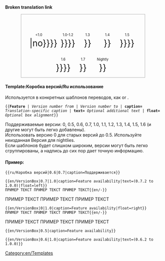 <noinclude>'''Broken translation link'''{{en/-}}</noinclude>
<includeonly>
<div style="width: 400px; border: 1px solid darkgray; cellpadding: 0px; text-align: center; margin-right:auto; margin-left:auto; float: {{{float}}};">
<span style="font-size:80%; line-height: 0.8;">'''{{{caption}}}''' <span style="color:green">{{{text|}}}</span></span><br/>
<div style="display:inline-block;">
<span style="float: left; font-size:80%; width:60px; text-align: center">&lt;1.0</span><br/>
<span style="font-size:200%;"> {{en/Checkbox|{{#ifexpr:{{{1}}} < 1.0|{{#ifexpr:0.7 <= {{{2|99}}}|yes|partial}}|no}}}} </span></div>
<div style="display:inline-block;">
<span style="float: left; font-size:80%; width:60px; text-align: center">1.0-1.2</span><br/>
<span style="font-size:200%;"> {{en/Checkbox|{{#ifexpr:({{{1}}} <= 1.0) and (1.2 <= {{{2|99}}})|yes|{{#ifexpr:({{{1}}} <= 1.2) and (1.0 <= {{{2|99}}})|partial|no}}}}}} </span></div>
<div style="display:inline-block;">
<span style="float: left; font-size:80%; width:60px; text-align: center">1.3</span><br/>
<span style="font-size:200%;"> {{en/Checkbox|{{#ifexpr:({{{1}}} <= 1.3) and (1.3 <= {{{2|99}}})|yes|no}}}} </span></div>
<div style="display:inline-block;">
<span style="float: left; font-size:80%; width:60px; text-align: center">1.4</span><br/>
<span style="font-size:200%;"> {{en/Checkbox|{{#ifexpr:({{{1}}} <= 1.4) and (1.4 <= {{{2|99}}})|yes|no}}}} </span></div>
<div style="display:inline-block;">
<span style="float: left; font-size:80%; width:60px; text-align: center">1.5</span><br/>
<span style="font-size:200%;"> {{en/Checkbox|{{#ifexpr:({{{1}}} <= 1.5) and (1.5 <= {{{2|99}}})|yes|{{#ifexpr:({{{1}}} <= 1.6) and (1.5 <= {{{2|99}}})|partial|no}}}}}} </span></div>
<div style="display:inline-block;">
<span style="float: left; font-size:80%; width:60px; text-align: center">1.6</span><br/>
<span style="font-size:200%;"> {{en/Checkbox|{{#ifexpr:({{{1}}} <= 1.6) and (1.6 <= {{{2|99}}})|yes|{{#ifexpr:({{{1}}} <= 1.6) and (1.5 <= {{{2|99}}})|partial|no}}}}}} </span></div>
<div style="display:inline-block;">
<span style="float: left; font-size:80%; width:60px; text-align: center">1.7</span><br/>
<span style="font-size:200%;"> {{en/Checkbox|{{#ifexpr:({{{1}}} <= 1.7) and (1.7 <= {{{2|99}}})|yes|no}}}} </span></div>
<div style="display:inline-block;">
<span style="float: left; font-size:80%; width:60px; text-align: center">Nightly</span><br/>
<span style="font-size:200%;"> {{en/Checkbox|{{#ifexpr:({{{1}}} <= 1.8) and (1.8 <= {{{2|99}}})|yes|no}}}} </span></div>
</div></includeonly><noinclude>

====Template:Коробка версий/Ru использование====
Используется в конкретных шаблонов переводов, как {{en/S|Feature}} or {{en/S|Feature period}}.

<tt>
<nowiki>{{</nowiki>'''Feature''' | ''Version number from'' | ''Version number to'' | '''caption=''' ''Translation-specific caption'' | '''text=''' ''Optional additional text'' | '''float=''' ''Optional box alignment''<nowiki>}}</nowiki>
</tt>



Поддерживаемые версии: 0, 0.5, 0.6, 0.7, 1.0, 1.1, 1.2, 1.3, 1.4, 1.5, 1.6 (и другие могут быть легко добавлены).<br/>
Использовать версию 0 для старых версий до 0.5. Используйте неизданная Версия для nightlies.<br/>
Если шаблонов будет слишком широким, версии могут быть легко сгруппированы, а надпись до сих пор дает точную информацию.

====Пример:====
<pre>{{ru/Коробка версий|0.6|0.7|caption=Поддерживается}}</pre>
{{ru/Коробка версий|0.6|0.7|caption=Поддерживается}}

<pre>{{en/VersionBox|0.7|1.0|caption=Feature availability|text=(0.7.2 to 1.0.0)|float=left}}
ПРИМЕР ТЕКСТ ПРИМЕР ТЕКСТ ПРИМЕР ТЕКСТ{{en/-}}</pre>
{{en/VersionBox|0.7|1.0|caption=Feature availability|text=(0.7.2 to 1.0.0)|float=left}}
ПРИМЕР ТЕКСТ ПРИМЕР ТЕКСТ ПРИМЕР ТЕКСТ{{en/-}}

<pre>{{en/VersionBox|0|1.0|caption=Feature availability|float=right}}
ПРИМЕР ТЕКСТ ПРИМЕР ТЕКСТ ПРИМЕР ТЕКСТ{{en/-}}</pre>
{{en/VersionBox|0|1.0|caption=Feature availability|float=right}}
ПРИМЕР ТЕКСТ ПРИМЕР ТЕКСТ ПРИМЕР ТЕКСТ{{en/-}}

<pre>{{en/VersionBox|0.5|caption=Feature availability}}</pre>
{{en/VersionBox|0.5|caption=Feature availability}}

<pre>{{en/VersionBox|0.6|1.0|caption=Feature availability|text=(0.6.2 to 1.0.0)}}</pre>
{{en/VersionBox|0.6|1.0|caption=Feature availability|text=(0.6.2 to 1.0.0)}}


[[Category:en/Templates]]
</noinclude>